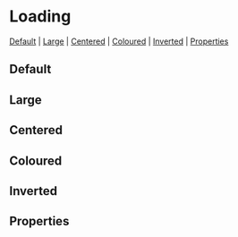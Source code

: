 
# Loading

[Default](#default) | [Large](#large) | [Centered](#centered) | [Coloured](#coloured) | [Inverted](#inverted) | [Properties](#properties)

## Default

<Preview>
  <Story id="components-loading--default-loading" />
</Preview>

## Large

<Preview>
  <Story id="components-loading--large-loading" />
</Preview>

## Centered

<Preview>
  <Story id="components-loading--centered-loading" />
</Preview>

## Coloured

<Preview>
  <Story id="components-loading--coloured-loading" />
</Preview>

## Inverted

<Preview>
  <Story id="components-loading--inverted-loading" />
</Preview>

## Properties

<Props of={Loading} />
